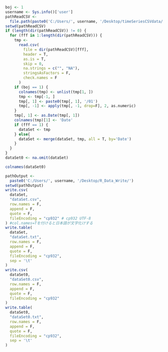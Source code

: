 ```r
boj <- 1
username <- Sys.info()['user']
pathReadCSV <-
  file.path(paste0('C:/Users/', username, '/Desktop/timeSeriesCSVdata/'))
setwd(pathReadCSV)
if (length(dir(pathReadCSV)) != 0) {
  for (fff in 1:length(dir(pathReadCSV))) {
    tmp <-
      read.csv(
        file = dir(pathReadCSV)[fff],
        header = T,
        as.is = T,
        skip = 0,
        na.strings = c("", "NA"),
        stringsAsFactors = F,
        check.names = F
      )
    if (boj == 1) {
      colnames(tmp) <- unlist(tmp[1, ])
      tmp <- tmp[-1, ]
      tmp[, 1] <- paste0(tmp[, 1], '/01')
      tmp[, -1] <- apply(tmp[, -1, drop=F], 2, as.numeric)
    }
    tmp[, 1] <- as.Date(tmp[, 1])
    colnames(tmp)[1] <- 'Date'
    if (fff == 1) {
      dataSet <- tmp
    } else{
      dataSet <- merge(dataSet, tmp, all = T, by='Date')
    }
  }
}
dataSet0 <- na.omit(dataSet)
```

```r
colnames(dataSet0)
```

```r
pathOutput <-
  paste0('C:/Users/', username, '/Desktop/R_Data_Write/')
setwd(pathOutput)
write.csv(
  dataSet,
  "dataSet.csv",
  row.names = F,
  append = F,
  quote = F,
  fileEncoding = "cp932" # cp932 UTF-8
) #col.names=Tを付けると日本語が文字化けする
write.table(
  dataSet,
  "dataSet.txt",
  row.names = F,
  append = F,
  quote = F,
  fileEncoding = "cp932",
  sep = '\t'
)
write.csv(
  dataSet0,
  "dataSet0.csv",
  row.names = F,
  append = F,
  quote = F,
  fileEncoding = "cp932"
)
write.table(
  dataSet0,
  "dataSet0.txt",
  row.names = F,
  append = F,
  quote = F,
  fileEncoding = "cp932",
  sep = '\t'
)
```
